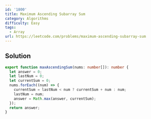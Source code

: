 ```yaml
---
id: '1800'
title: Maximum Ascending Subarray Sum
category: Algorithms
difficulty: Easy
tags:
  - Array
url: https://leetcode.com/problems/maximum-ascending-subarray-sum
---
```


## Solution

```typescript showLineNumbers
export function maxAscendingSum(nums: number[]): number {
  let answer = 0;
  let lastNum = 0;
  let currentSum = 0;
  nums.forEach((num) => {
    currentSum = lastNum < num ? currentSum + num : num;
    lastNum = num;
    answer = Math.max(answer, currentSum);
  });
  return answer;
}
```

